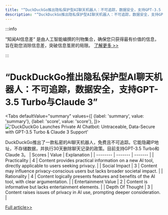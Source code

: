 ```yaml
---
title: "“DuckDuckGo推出隐私保护型AI聊天机器人：不可追踪，数据安全，支持GPT-3.5 Turbo与Claude 3”"
description: "“DuckDuckGo推出隐私保护型AI聊天机器人：不可追踪，数据安全，支持GPT-3.5 Turbo与Claude 3”"
---
```



:::info

“知闻AI信息差“ 是由人工智能编撰的刊物集合，确保您只获得最有价值的信息，旨在助您消除信息差，突破信息茧房的局限。  [了解更多 >>](/)

:::

# “DuckDuckGo推出隐私保护型AI聊天机器人：不可追踪，数据安全，支持GPT-3.5 Turbo与Claude 3”


<Tabs
	defaultValue="summary"
	values={[
	{label: 'summary', value: 'summary'},
	{label: 'score', value: 'score'},
]}>
<TabItem value="summary">
<img
  src="https://image.informedainews.com/2024/06/08/To-ZJ3-1717825172-0.jpg"
  alt="'DuckDuckGo Launches Private AI Chatbot: Untraceable, Data-Secure with GPT-3.5 Turbo & Claude 3 Support'"
/>



DuckDuckGo推出了一款私密的AI聊天机器人，免费且不可追踪。它能隐藏IP地址，不存储数据，并执行30天删除聊天记录的政策。目前支持GPT-3.5 Turbo和Claude 3。
</TabItem>
<TabItem value="score">
	| Scores     | Value   | Explanation |
	| -------- | ------- | ------- |
	| Practicality  | 4    | Content provides practical information on a new AI tool, directly applicable to users seeking privacy.    |
	| Social Impact | 3     | Content may influence privacy-conscious users but lacks broader societal impact.    |
	| Rationality    | 4    | Content logically presents features and benefits of the AI tool, with clear argumentation.    |
	| Entertainment Value    | 2    | Content is informative but lacks entertainment elements.    |
	| Depth Of Thought    | 3    | Content raises issues of privacy in AI use, prompting deeper consideration.    |
</TabItem>
</Tabs>

[Full article>>](https://x.com/imxiaohu/status/1799272764689502495)
